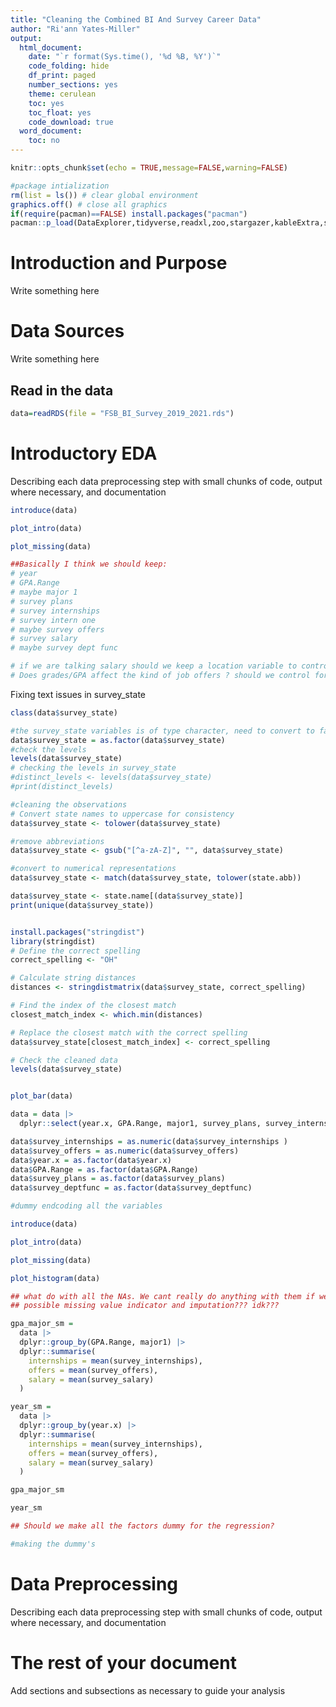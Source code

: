 ```yaml
---
title: "Cleaning the Combined BI And Survey Career Data"
author: "Ri'ann Yates-Miller"
output:
  html_document:
    date: "`r format(Sys.time(), '%d %B, %Y')`"
    code_folding: hide
    df_print: paged
    number_sections: yes
    theme: cerulean
    toc: yes
    toc_float: yes
    code_download: true
  word_document:
    toc: no
---
```


```r
knitr::opts_chunk$set(echo = TRUE,message=FALSE,warning=FALSE)

#package intialization
rm(list = ls()) # clear global environment
graphics.off() # close all graphics
if(require(pacman)==FALSE) install.packages("pacman")
pacman::p_load(DataExplorer,tidyverse,readxl,zoo,stargazer,kableExtra,skimr,plotly,ggpubr,vtable,tm)
```

# Introduction and Purpose

Write something here

# Data Sources

Write something here

## Read in the data

```r
data=readRDS(file = "FSB_BI_Survey_2019_2021.rds")
```

# Introductory EDA

Describing each data preprocessing step with small chunks of code, output where necessary, and documentation
```r
introduce(data)
```
```r
plot_intro(data)
```
```r
plot_missing(data)

##Basically I think we should keep: 
# year
# GPA.Range
# maybe major 1
# survey plans
# survey internships
# survey intern one
# maybe survey offers
# survey salary
# maybe survey dept func

# if we are talking salary should we keep a location variable to control for this ?
# Does grades/GPA affect the kind of job offers ? should we control for this ? 
```

Fixing text issues in survey_state 

```r
class(data$survey_state)

#the survey_state variables is of type character, need to convert to factor to check levels and model
data$survey_state = as.factor(data$survey_state)
#check the levels 
levels(data$survey_state)
# checking the levels in survey_state
#distinct_levels <- levels(data$survey_state)
#print(distinct_levels)
```

```r
#cleaning the observations 
# Convert state names to uppercase for consistency
data$survey_state <- tolower(data$survey_state)

#remove abbreviations
data$survey_state <- gsub("[^a-zA-Z]", "", data$survey_state)

#convert to numerical representations
data$survey_state <- match(data$survey_state, tolower(state.abb))

data$survey_state <- state.name[(data$survey_state)]
print(unique(data$survey_state))
```

```r

```


```r
install.packages("stringdist")
library(stringdist)
# Define the correct spelling
correct_spelling <- "OH"

# Calculate string distances
distances <- stringdistmatrix(data$survey_state, correct_spelling)

# Find the index of the closest match
closest_match_index <- which.min(distances)

# Replace the closest match with the correct spelling
data$survey_state[closest_match_index] <- correct_spelling

# Check the cleaned data
levels(data$survey_state)

```


```r

```

```r
plot_bar(data)
```
```r
data = data |> 
  dplyr::select(year.x, GPA.Range, major1, survey_plans, survey_internships, survey_internone, survey_offers, survey_salary, survey_deptfunc)

data$survey_internships = as.numeric(data$survey_internships )
data$survey_offers = as.numeric(data$survey_offers)
data$year.x = as.factor(data$year.x)
data$GPA.Range = as.factor(data$GPA.Range)
data$survey_plans = as.factor(data$survey_plans)
data$survey_deptfunc = as.factor(data$survey_deptfunc)
```


```r
#dummy endcoding all the variables
```

```r
introduce(data)
```
```r
plot_intro(data)
```
```r
plot_missing(data)
```

```r
plot_histogram(data)
```
```r
## what do with all the NAs. We cant really do anything with them if we dont have that data --> salary is actually a problem
## possible missing value indicator and imputation??? idk???
```


```r
gpa_major_sm = 
  data |> 
  dplyr::group_by(GPA.Range, major1) |>
  dplyr::summarise( 
    internships = mean(survey_internships), 
    offers = mean(survey_offers), 
    salary = mean(survey_salary)
  )
```

```r
year_sm = 
  data |> 
  dplyr::group_by(year.x) |>
  dplyr::summarise( 
    internships = mean(survey_internships), 
    offers = mean(survey_offers), 
    salary = mean(survey_salary)
  )
```

```r
gpa_major_sm

```
```r
year_sm

```


```r
## Should we make all the factors dummy for the regression?

#making the dummy's
```

# Data Preprocessing

Describing each data preprocessing step with small chunks of code, output where necessary, and documentation


# The rest of your document

Add sections and subsections as necessary to guide your analysis

